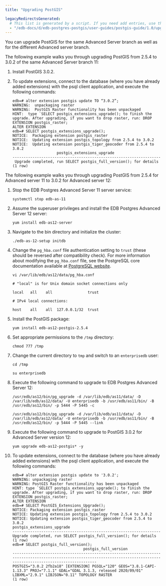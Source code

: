 ```yaml
---
title: "Upgrading PostGIS"

legacyRedirectsGenerated:
  # This list is generated by a script. If you need add entries, use the `legacyRedirects` key.
  - "/edb-docs/d/edb-postgres-postgis/user-guides/postgis-guide/1.0/upgrading_postgis.html"
---
```


<div id="upgrade" class="registered_link"></div>

You can upgrade PostGIS for the same Advanced Server branch as well as for the different Advanced server branch.

The following example walks you through upgrading PostGIS from 2.5.4 to 3.0.2 of the same Advanced Server branch 11:

1.  Install PostGIS 3.0.2.

2.  To update extensions, connect to the database (where you have already added extensions) with the psql client application, and execute the following commands:

    ```text
    edb=# alter extension postgis update TO “3.0.2”;
    WARNING:  unpackaging raster
    WARNING:  PostGIS Raster functionality has been unpackaged
    HINT:  type `SELECT postgis_extensions_upgrade(); to finish the upgrade. After upgrading, if you want to drop raster, run: DROP EXTENSION postgis_raster;
    ALTER EXTENSION
    edb=# SELECT postgis_extensions_upgrade();
    NOTICE:  Packaging extension postgis_raster
    NOTICE:  Updating extension postgis_topology from 2.5.4 to 3.0.2
    NOTICE:  Updating extension postgis_tiger_geocoder from 2.5.4 to 3.0.2
                        postgis_extensions_upgrade
    -------------------------------------------------------------------
     Upgrade completed, run SELECT postgis_full_version(); for details
    (1 row)
    ```

The following example walks you through upgrading PostGIS from 2.5.4 for Advanced server 11 to 3.0.2 for Advanced server 12:

1.  Stop the EDB Postgres Advanced Server 11 server service:

    ```text
    systemctl stop edb-as-11
    ```

2.  Assume the superuser privileges and install the EDB Postgres Advanced Server 12 server:

    ```text
    yum install edb-as12-server
    ```

3.  Navigate to the bin directory and initialize the cluster:

    ```text
    ./edb-as-12-setup initdb
    ```

4.  Change the `pg_hba.conf` file authentication setting to `trust` (these should be reversed after compatibility check). For more information about modifying the `pg_hba.conf` file, see the PostgreSQL core documentation available at [PostgreSQL website](https://www.postgresql.org/docs/current/auth-pg-hba-conf.html).

    ```text
    vi /var/lib/edb/as12/data/pg_hba.conf
    ```

    ```text
    # "local" is for Unix domain socket connections only

    local   all    all                trust

    # IPv4 local connections:

    host    all    all  127.0.0.1/32  trust
    ```

5.  Install the PostGIS package:

    ```text
    yum install edb-as12-postgis-2.5.4
    ```

6.  Set appropriate permissions to the `/tmp` directory:

    ```text
    chmod 777 /tmp
    ```

7.  Change the current directory to `tmp` and switch to an `enterprisedb` user:

    ```text
    cd /tmp

    su enterprisedb
    ```

8.  Execute the following command to upgrade to EDB Postgres Advanced Server 12:

    ```text
    /usr/edb/as12/bin/pg_upgrade -d /var/lib/edb/as11/data/ -D /var/lib/edb/as12/data/ -U enterprisedb -b /usr/edb/as11/bin/ -B /usr/edb/as12/bin/ -p 5444 -P 5445 -c

    /usr/edb/as12/bin/pg_upgrade -d /var/lib/edb/as11/data/ -D /var/lib/edb/as12/data/ -U enterprisedb -b /usr/edb/as11/bin/ -B /usr/edb/as12/bin/ -p 5444 -P 5445 --link
    ```

9.  Execute the following command to upgrade to PostGIS 3.0.2 for Advanced Server version 12:

    ```text
    yum upgrade edb-as12-postgis* -y
    ```

10. To update extensions, connect to the database (where you have already added extensions) with the psql client application, and execute the following commands:

    ```text
    edb=# alter extension postgis update to '3.0.2';
    WARNING: unpackaging raster
    WARNING: PostGIS Raster functionality has been unpackaged
    HINT: type `SELECT postgis_extensions_upgrade(); to finish the upgrade. After upgrading, if you want to drop raster, run: DROP EXTENSION postgis_raster;
    ALTER EXTENSION
    edb=# SELECT PostGIS_Extensions_Upgrade();
    NOTICE: Packaging extension postgis_raster
    NOTICE: Updating extension postgis_topology from 2.5.4 to 3.0.2
    NOTICE: Updating extension postgis_tiger_geocoder from 2.5.4 to 3.0.2
    postgis_extensions_upgrade
    -------------------------------------------------------------------
    Upgrade completed, run SELECT postgis_full_version(); for details
    (1 row)
    edb=# SELECT postgis_full_version();
                                    postgis_full_version
    ----------------------------------------------------------------------------------------------------------------------------------------------------------------------------
    POSTGIS="3.0.2 2fb2a18" [EXTENSION] PGSQL="120" GEOS="3.8.1-CAPI-1.13.3" PROJ="7.1.1" GDAL="GDAL 3.1.3, released 2020/09/01" LIBXML="2.9.1" LIBJSON="0.11" TOPOLOGY RASTER
    (1 row)
    ```
